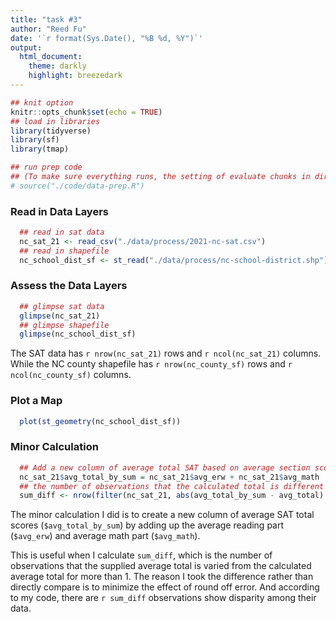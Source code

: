 ```yaml
---
title: "task #3"
author: "Reed Fu"
date: '`r format(Sys.Date(), "%B %d, %Y")`'
output:
  html_document:
    theme: darkly
    highlight: breezedark
---
```


```r
## knit option
knitr::opts_chunk$set(echo = TRUE)
## load in libraries
library(tidyverse)
library(sf)
library(tmap)

## run prep code 
## (To make sure everything runs, the setting of evaluate chunks in directory needs to be project)
# source("./code/data-prep.R")
```

### Read in Data Layers

```r
  ## read in sat data
  nc_sat_21 <- read_csv("./data/process/2021-nc-sat.csv")
  ## read in shapefile
  nc_school_dist_sf <- st_read("./data/process/nc-school-district.shp")
```

### Assess the Data Layers
```r
  ## glimpse sat data
  glimpse(nc_sat_21)
  ## glimpse shapefile
  glimpse(nc_school_dist_sf)
```

The SAT data has `r nrow(nc_sat_21)` rows and `r ncol(nc_sat_21)` columns.
While the NC county shapefile has `r nrow(nc_county_sf)` rows 
and `r ncol(nc_county_sf)` columns.

### Plot a Map
```r
  plot(st_geometry(nc_school_dist_sf))
```

### Minor Calculation
```r
  ## Add a new column of average total SAT based on average section scores
  nc_sat_21$avg_total_by_sum = nc_sat_21$avg_erw + nc_sat_21$avg_math
  ## the number of observations that the calculated total is different
  sum_diff <- nrow(filter(nc_sat_21, abs(avg_total_by_sum - avg_total) > 1))
```

The minor calculation I did is to create 
a new column of average SAT total scores (`$avg_total_by_sum`)
by adding up the average reading part (`$avg_erw`) 
and average math part (`$avg_math`).

This is useful when I calculate `sum_diff`, 
which is the number of observations 
that the supplied average total is varied from the calculated average total
for more than 1.
The reason I took the difference rather than directly compare is 
to minimize the effect of round off error.
And according to my code, there are `r sum_diff` observations 
show disparity among their data.



